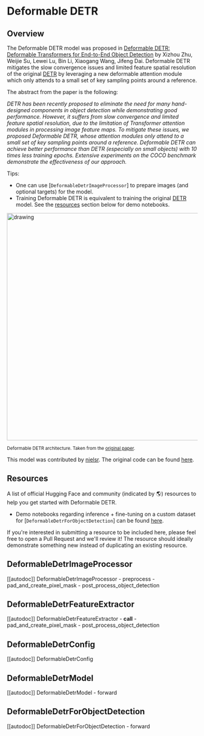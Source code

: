 <!--Copyright 2022 The HuggingFace Team. All rights reserved.

Licensed under the Apache License, Version 2.0 (the "License"); you may not use this file except in compliance with
the License. You may obtain a copy of the License at

http://www.apache.org/licenses/LICENSE-2.0

Unless required by applicable law or agreed to in writing, software distributed under the License is distributed on
an "AS IS" BASIS, WITHOUT WARRANTIES OR CONDITIONS OF ANY KIND, either express or implied. See the License for the
specific language governing permissions and limitations under the License.
-->

# Deformable DETR

## Overview

The Deformable DETR model was proposed in [Deformable DETR: Deformable Transformers for End-to-End Object Detection](https://arxiv.org/abs/2010.04159) by Xizhou Zhu, Weijie Su, Lewei Lu, Bin Li, Xiaogang Wang, Jifeng Dai.
Deformable DETR mitigates the slow convergence issues and limited feature spatial resolution of the original [DETR](detr) by leveraging a new deformable attention module which only attends to a small set of key sampling points around a reference.

The abstract from the paper is the following:

*DETR has been recently proposed to eliminate the need for many hand-designed components in object detection while demonstrating good performance. However, it suffers from slow convergence and limited feature spatial resolution, due to the limitation of Transformer attention modules in processing image feature maps. To mitigate these issues, we proposed Deformable DETR, whose attention modules only attend to a small set of key sampling points around a reference. Deformable DETR can achieve better performance than DETR (especially on small objects) with 10 times less training epochs. Extensive experiments on the COCO benchmark demonstrate the effectiveness of our approach.*

Tips:

- One can use [`DeformableDetrImageProcessor`] to prepare images (and optional targets) for the model.
- Training Deformable DETR is equivalent to training the original [DETR](detr) model. See the [resources](#resources) section below for demo notebooks.

<img src="https://huggingface.co/datasets/huggingface/documentation-images/resolve/main/deformable_detr_architecture.png"
alt="drawing" width="600"/>

<small> Deformable DETR architecture. Taken from the <a href="https://arxiv.org/abs/2010.04159">original paper</a>.</small>

This model was contributed by [nielsr](https://huggingface.co/nielsr). The original code can be found [here](https://github.com/fundamentalvision/Deformable-DETR).

## Resources

A list of official Hugging Face and community (indicated by 🌎) resources to help you get started with Deformable DETR.

<PipelineTag pipeline="object-detection"/>

- Demo notebooks regarding inference + fine-tuning on a custom dataset for [`DeformableDetrForObjectDetection`] can be found [here](https://github.com/NielsRogge/Transformers-Tutorials/tree/master/Deformable-DETR).

If you're interested in submitting a resource to be included here, please feel free to open a Pull Request and we'll review it! The resource should ideally demonstrate something new instead of duplicating an existing resource.

## DeformableDetrImageProcessor

[[autodoc]] DeformableDetrImageProcessor
    - preprocess
    - pad_and_create_pixel_mask
    - post_process_object_detection

## DeformableDetrFeatureExtractor

[[autodoc]] DeformableDetrFeatureExtractor
    - __call__
    - pad_and_create_pixel_mask
    - post_process_object_detection

## DeformableDetrConfig

[[autodoc]] DeformableDetrConfig

## DeformableDetrModel

[[autodoc]] DeformableDetrModel
    - forward

## DeformableDetrForObjectDetection

[[autodoc]] DeformableDetrForObjectDetection
    - forward
